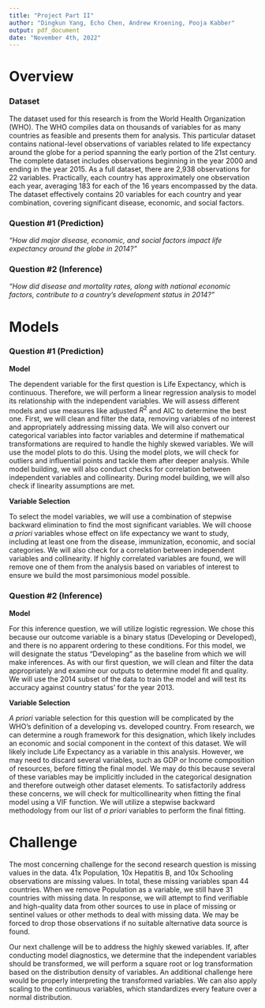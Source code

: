 ```yaml
---
title: "Project Part II"
author: "Dingkun Yang, Echo Chen, Andrew Kroening, Pooja Kabber"
output: pdf_document
date: "November 4th, 2022"
---
```


# Overview 

### Dataset

The dataset used for this research is from the World Health Organization (WHO). The WHO compiles data on thousands of variables for as many countries as feasible and presents them for analysis. This particular dataset contains national-level observations of variables related to life expectancy around the globe for a period spanning the early portion of the 21st century. The complete dataset includes observations beginning in the year 2000 and ending in the year 2015. As a full dataset, there are 2,938 observations for 22 variables. Practically, each country has approximately one observation each year, averaging 183 for each of the 16 years encompassed by the data. The dataset effectively contains 20 variables for each country and year combination, covering significant disease, economic, and social factors.

### Question #1 (Prediction)

*"How did major disease, economic, and social factors impact life expectancy around the globe in 2014?"*

### Question #2 (Inference)

*"How did disease and mortality rates, along with national economic factors, contribute to a country's development status in 2014?"*

# Models 

### Question #1 (Prediction)

**Model**

The dependent variable for the first question is Life Expectancy, which is continuous. Therefore, we will perform a linear regression analysis to model its relationship with the independent variables. We will assess different models and use measures like adjusted $R^2$ and AIC to determine the best one. First, we will clean and filter the data, removing variables of no interest and appropriately addressing missing data. We will also convert our categorical variables into factor variables and determine if mathematical transformations are required to handle the highly skewed variables. We will use the model plots to do this. Using the model plots, we will check for outliers and influential points and tackle them after deeper analysis. While model building, we will also conduct checks for correlation between independent variables and collinearity. During model building, we will also check if linearity assumptions are met.

**Variable Selection**

To select the model variables, we will use a combination of stepwise backward elimination to find the most significant variables. We will choose *a priori* variables whose effect on life expectancy we want to study, including at least one from the disease, immunization, economic, and social categories. We will also check for a correlation between independent variables and collinearity. If highly correlated variables are found, we will remove one of them from the analysis based on variables of interest to ensure we build the most parsimonious model possible.

### Question #2 (Inference)

**Model**

For this inference question, we will utilize logistic regression. We chose this because our outcome variable is a binary status (Developing or Developed), and there is no apparent ordering to these conditions. For this model, we will designate the status "Developing" as the baseline from which we will make inferences. As with our first question, we will clean and filter the data appropriately and examine our outputs to determine model fit and quality. We will use the 2014 subset of the data to train the model and will test its accuracy against country status' for the year 2013.

**Variable Selection**

*A priori* variable selection for this question will be complicated by the WHO's definition of a developing vs. developed country. From research, we can determine a rough framework for this designation, which likely includes an economic and social component in the context of this dataset. We will likely include Life Expectancy as a variable in this analysis. However, we may need to discard several variables, such as GDP or Income composition of resources, before fitting the final model. We may do this because several of these variables may be implicitly included in the categorical designation and therefore outweigh other dataset elements. To satisfactorily address these concerns, we will check for multicollinearity when fitting the final model using a VIF function. We will utilize a stepwise backward methodology from our list of *a priori* variables to perform the final fitting.

# Challenge

The most concerning challenge for the second research question is missing values in the data. 41x Population, 10x Hepatitis B, and 10x Schooling observations are missing values. In total, these missing variables span 44 countries. When we remove Population as a variable, we still have 31 countries with missing data. In response, we will attempt to find verifiable and high-quality data from other sources to use in place of missing or sentinel values or other methods to deal with missing data. We may be forced to drop those observations if no suitable alternative data source is found.

Our next challenge will be to address the highly skewed variables. If, after conducting model diagnostics, we determine that the independent variables should be transformed, we will perform a square root or log transformation based on the distribution density of variables. An additional challenge here would be properly interpreting the transformed variables. We can also apply scaling to the continuous variables, which standardizes every feature over a normal distribution.

